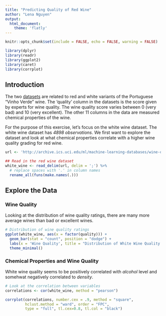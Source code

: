 ```yaml
---
title: "Predicting Quality of Red Wine"
author: "Lena Nguyen"
output: 
  html_document:
    theme: 'flatly'
---
```


```r
knitr::opts_chunk$set(include = FALSE, echo = FALSE, warning = FALSE)

library(dplyr)
library(readr)
library(ggplot2)
library(caret)
library(corrplot)
```
## Introduction
The two [datasets](http://archive.ics.uci.edu/ml/machine-learning-databases/wine-quality/) are related to red and white variants of the Portuguese "Vinho Verde" wine. The 'quality' column in the datasets is the score given by experts for wine quality. The wine quality score varies between 0 (very bad) and 10 (very excellent). The other 11 columns in the data are measured chemical properties of the wine. 

For the purpose of this exercise, let's focus on the white wine dataset. The white wine dataset has *4898 observations*. We first want to explore the dataset and look at what chemical properties correlate with a higher wine quality grading for red wine. 

```r
url <- 'http://archive.ics.uci.edu/ml/machine-learning-databases/wine-quality/winequality-white.csv'

## Read in the red wine dataset
white_wine <- read_delim(url, delim = ';') %>%
  # replace spaces with '.' in column names
  rename_all(funs(make.names(.)))
```

## Explore the Data
### Wine Quality
Looking at the distribution of wine quality ratings, there are many more average wines than bad or excellent wines.

```r
# Distribution of wine quality ratings
ggplot(white_wine, aes(x = factor(quality))) +
  geom_bar(stat = "count", position = "dodge") +
  labs(x = 'Wine Quality', title = "Distribution of White Wine Quality Ratings") +
  theme_minimal()
```

### Chemical Properties and Wine Quality

White wine quality seems to be positively correlated with *alcohol* level and somehwat negatively correlated to *density*.

```r
# Look at the correlation between variables
correlations <- cor(white_wine, method = "pearson")

corrplot(correlations, number.cex = .9, method = "square", 
         hclust.method = "ward", order = "FPC",
         type = "full", tl.cex=0.8, tl.col = "black")
```

